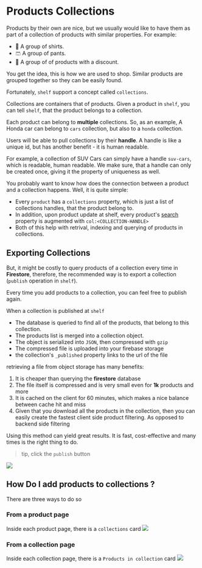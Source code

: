 # Products Collections

Products by their own are nice, but we usually would like to have them
as part of a collection of products with similar properties.
For example:
- 👕 A group of shirts.
- 🩳 A group of pants.
- 💸 A group of of products with a discount.

You get the idea, this is how we are used to shop. Similar products are grouped
together so they can be easily found.

Fortunately, `shelf` support a concept called `collections`. 

Collections are containers that of products. Given a product in `shelf`,
you can tell `shelf`, that the product belongs to a collection.

Each product can belong to **multiple** collections. So, as an example,
A Honda car can belong to `cars` collection, but also to a `honda` collection.

Users will be able to pull collections by their **handle**. A handle is like a 
unique id, but has another benefit - it is human readable.

For example, a collection of SUV Cars can simply have a handle `suv-cars`, which
is readable, human readable. We make sure, that a handle can only be created once,
giving it the property of uniqueness as well.

You probably want to know how does the connection between a product and a collection
happens. Well, it is quite simple:
- Every `product` has a `collections` property, which is just a list of collections handles, that
the product belong to.
- In addition, upon product update at shelf, every product's [search](schema/definitions#ProductData) property is augmented
with `col:<COLLECTION-HANDLE>`
- Both of this help with retrival, indexing and querying of products in collections.

## Exporting Collections
But, it might be costly to query products of a collection every time in **Firestore**,
therefore, the recommended way is to export a collection (`publish` operation in `shelf`).

Every time you add products to a collection, you can feel free to publish again.

When a collection is published at `shelf`
- The database is queried to find all of the products, that belong to this collection.
- The products list is merged into a collection object.
- The object is serialized into `JSON`, then compressed with `gzip`
- The compressed file is uploaded into your firebase storage
- the collection's `_published` property links to the url of the file

retrieving a file from object storage has many benefits:
1. It is cheaper than querying the **firestore** database
2. The file itself is compressed and is very small even for **1k** products and more
3. It is cached on the client for 60 minutes, which makes a nice balance between cache hit and miss
4. Given that you download all the products in the collection, then you can easily create the fastest
client side product filtering. As opposed to backend side filtering

Using this method can yield great results. It is fast, cost-effective and many times is
the right thing to do.

> tip, click the `publish` button

<Image src='/docs/main/admin-collections-0.webp' className='w-3/4 sm:w-[300px] mx-auto mt-5' />

## How Do I add products to collections ?
There are three ways to do so

### From a product page
Inside each product page, there is a `collections` card
<Image src='/docs/main/admin-collections-1.webp' className='w-3/4 sm:w-[300px] mx-auto  mt-5'  />

### From a collection page
Inside each collection page, there is a `Products in collection` card
<Image src='/docs/main/admin-collections-2.webp' className='w-3/4 sm:w-[300px] mx-auto  mt-5' />

